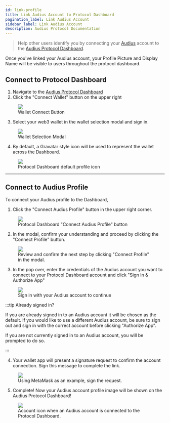 ```yaml
---
id: link-profile
title: Link Audius Account to Protocol Dashboard
pagination_label: Link Audius Account
sidebar_label: Link Audius Account
description: Audius Protocol Documentation
---
```


<!-- markdownlint-disable MD033 -->

> Help other users identify you by connecting your [Audius][audius-co] account to the [Audius
> Protocol Dashboard][protocol-dashboard].

Once you've linked your Audius account, your Profile Picture and Display Name will be visible to
users throughout the protocol dashboard.

## Connect to Protocol Dashboard

1. Navigate to the [Audius Protocol Dashboard][protocol-dashboard]
2. Click the "Connect Wallet" button on the upper right

<!-- prettier-ignore -->
<figure className="screensnippet-wrapper">
  <img src={useBaseUrl('/img/dashboard-account/wallet-connect-button.png')} />
  <figcaption>Wallet Connect Button</figcaption>
</figure>

3. Select your web3 wallet in the wallet selection modal and sign in.

<!-- prettier-ignore -->
<figure className="screensnippet-wrapper">
  <img src={useBaseUrl('/img/dashboard-account/wallet-selector.png')} />
  <figcaption>Wallet Selection Modal</figcaption>
</figure>

4. By default, a Gravatar style icon will be used to represent the wallet across the Dashboard.

<!-- prettier-ignore -->
<figure className="screensnippet-wrapper">
  <img src={useBaseUrl('/img/dashboard-account/wallet-connected.png')} />
  <figcaption>Protocol Dashboard default profile icon</figcaption>
</figure>

---

## Connect to Audius Profile

To connect your Audius profile to the Dashboard,

1. Click the "Connect Audius Profile" button in the upper right corner.

<!-- prettier-ignore -->
<figure className="screensnippet-wrapper">
  <img src={useBaseUrl('/img/dashboard-account/wallet-connected.png')} />
  <figcaption>Protocol Dashboard "Connect Audius Profile" button</figcaption>
</figure>

2. In the modal, confirm your understanding and proceed by clicking the "Connect Profile" button.

<!-- prettier-ignore -->
<figure className="screensnippet-wrapper">
  <img src={useBaseUrl('/img/dashboard-account/connect-profile-modal.png')} />
  <figcaption>Review and confirm the next step by clicking "Connect Profile" in the modal.</figcaption>
</figure>

3. In the pop over, enter the credentials of the Audius account you want to connect to your Protocol
   Dashboard account and click "Sign In & Authorize App"

<figure className="screensnippet-wrapper">
  <img src={useBaseUrl('/img/dashboard-account/authorize-app.png')} />
  <figcaption>Sign in with your Audius account to continue</figcaption>
</figure>

:::tip Already signed in?

If you are already signed in to an Audius account it will be chosen as the default. If you would
like to use a different Audius account, be sure to sign out and sign in with the correct account
before clicking "Authorize App".

If you are not currently signed in to an Audius account, you will be prompted to do so.

:::

4. Your wallet app will present a signature request to confirm the account connection. Sign this
   message to complete the link.

<!-- prettier-ignore -->
<figure className="screensnippet-wrapper">
  <img src={useBaseUrl('/img/dashboard-account/connect-audius-metamask.png')} />
  <figcaption>Using MetaMask as an example, sign the request.</figcaption>
</figure>

5. Complete! Now your Audius account profile image will be shown on the Audius Protocol Dashboard!

<!-- prettier-ignore -->
<figure className="screensnippet-wrapper">
  <img src={useBaseUrl('/img/dashboard-account/audius-profile-linked.png')} />
  <figcaption>Account icon when an Audius account is connected to the Protocol Dashboard.</figcaption>
</figure>

<!-- prettier-ignore -->
[audius-co]: https://audius.co/
[protocol-dashboard]: https://dashboard.audius.org/
